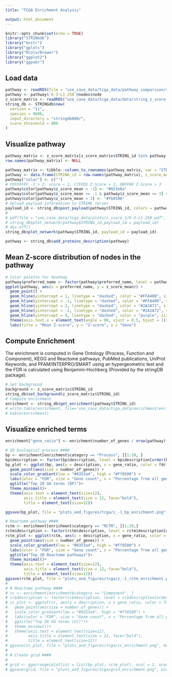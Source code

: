 ```yaml
---
title: "TCGA Enrichment Analysis"

output: html_document
---
```


```r
knitr::opts_chunk$set(echo = TRUE)
library("STRINGdb")
library("knitr")
library("gplots")
library("RColorBrewer")
library("ggplot2")
library("ggpubr")
```
## Load data
```r
pathway <- readRDS(file = "use_case_data/tcga_data/pathway_comparison/selected_pathway_z2.rds")
pathway <- pathway$`K-3-L1-250`@nodes$node
z_score_matrix <- readRDS("use_case_data/tcga_data/data/string_z_score_counts.rds")
string_db <- STRINGdb$new(
  version = "11", 
  species = 9606,
  input_directory = "stringdb800/",
  score_threshold = 800
)
```

## Visualize pathway
```r
pathway_matrix <- z_score_matrix[z_score_matrix$STRING_id %in% pathway, ]
row.names(pathway_matrix) <- NULL

pathway_matrix <- tibble::column_to_rownames(pathway_matrix, var = "STRING_id")
pathway <- data.frame(STRING_id = row.names(pathway_matrix), z_score_mean = rowMeans(pathway_matrix[-1]))
pathway["color"] <- c("")
# FFFFFFFF -1 > Z- score < 2, C7FFD5 Z-Score > 2, 00FF00 Z-Score > 3
pathway$color[pathway$z_score_mean < -1] <- "#023e8a"
pathway$color[pathway$z_score_mean >= -1 & pathway$z_score_mean <= 3] <- "#FFFFFFFF"
pathway$color[pathway$z_score_mean > 3] <- "#fb8500"
# Upload payload information to STRING server
payload_id <- string_db$post_payload(pathway$STRING_id, colors = pathway$color)
#
# pdf(file = "use_case_data/tcga_data/plots/z_score_2/K-3-L1-250.pdf", width = 6, height = 7)
# string_db$plot_network(pathway$STRING_id,payload_id = payload_id)
# dev.off()
string_db$plot_network(pathway$STRING_id, payload_id = payload_id)

pathway <- string_db$add_proteins_description(pathway)
```

## Mean Z-score distribution of nodes in the pathway
```r
# Color palette for heatmap
pathway$preferred_name <- factor(pathway$preferred_name, level = pathway$preferred_name[order(pathway$z_score_mean)])
ggplot(pathway, aes(x = preferred_name, y = z_score_mean)) +
  geom_point() +
  geom_hline(yintercept = 1, linetype = "dashed", color = "#FFA400", size = 0.5) +
  geom_hline(yintercept = -1, linetype = "dashed", color = "#FFA400", size = 0.5) +
  geom_hline(yintercept = 2, linetype = "dashed", color = "#2A2A72", size = 0.7) +
  geom_hline(yintercept = -2, linetype = "dashed", color = "#2A2A72", size = 0.7) +
  geom_hline(yintercept = 4, linetype = "dashed", color = "purple", size = 1) +
  theme(axis.text.x = element_text(angle = 90, vjust = 0.5, hjust = 1)) +
  labs(title = "Mean Z-score", y = "Z-score", x = "Gene")
```

## Compute Enrichment
The enrichment is computed in Gene Ontology (Process, Function and Component), KEGG and Reactome pathways, PubMed publications, UniProt Keywords, and PFAM/INTERPRO/SMART using an hypergeometric test and the FDR is calculated using Benjamini-Hochberg (Provided by the   stringDB package).
```r
# Set background
background <- z_score_matrix$STRING_id
string_db$set_background(z_score_matrix$STRING_id)
# Compute enrichment
enrichment <- string_db$get_enrichment(pathway$STRING_id)
# write.table(enrichment, file='use_case_data/tcga_data/enrichment/enrichmment_table.tsv', row.names = F, quote=FALSE, sep='\t')
# kable(enrichment)
```
## Visualize enriched terms 
```r
enrichment["gene_ratio"] <- enrichment$number_of_genes / nrow(pathway)

# GO biological process ####
bp <- enrichment[enrichment$category == "Process", ][1:20, ]
bp$description <- factor(bp$description, level = bp$description[order(bp$gene_ratio)])
bp_plot <- ggplot(bp, aes(y = description, x = gene_ratio, color = fdr)) +
  geom_point(aes(size = number_of_genes)) +
  scale_color_gradient(low = "#0353a4", high = "#ff8500") +
  labs(color = "FDR", size = "Gene count", x = "Percentage from all genes in the pathway", y = "Biological process") +
  ggtitle("Top 20 GO terms (BP)")+
  theme_minimal()+
  theme(axis.text = element_text(size=12),
        axis.title = element_text(size = 12, face="bold"),
        title = element_text(size=12))

ggsave(bp_plot, file = "plots_and_figures/tcga/z_-1_bp_enrichment.png", height = 7, width = 9)

# Reactome pathway ####
rctm <- enrichment[enrichment$category == "RCTM", ][1:20,]
rctm$description <- factor(rctm$description, level = rctm$description[order(rctm$gene_ratio)])
rctm_plot <- ggplot(rctm, aes(y = description, x = gene_ratio, color = fdr)) +
  geom_point(aes(size = number_of_genes)) +
  scale_color_gradient(low = "#0353a4", high = "#ff8500") +
  labs(color = "FDR", size = "Gene count", x = "Percentage from all genes in the pathway", y = "Pathway") +
  ggtitle("Top 20 Reactome pathways")+
  theme_minimal()+
  theme(axis.text = element_text(size=12),
        axis.title = element_text(size = 12, face="bold"),
        title = element_text(size=12))
ggsave(rctm_plot, file = "plots_and_figures/tcga/z_-1_rctm_enrichment.png", height = 7, width = 9)
# 
# # Reactome pathway ####
# cc <- enrichment[enrichment$category == "Component", ]
# cc$description <- factor(cc$description, level = cc$description[order(cc$gene_ratio)])
# cc_plot <- ggplot(cc, aes(y = description, x = gene_ratio, color = fdr)) +
#   geom_point(aes(size = number_of_genes)) +
#   scale_color_gradient(low = "#0353a4", high = "#ff8500") +
#   labs(color = "FDR", size = "Gene count", x = "Percentage from all genes in the pathway", y = "Component") +
#   ggtitle("Top 20 GO terms (CC)")+
#   theme_minimal()+
#   theme(axis.text = element_text(size=12),
#         axis.title = element_text(size = 12, face="bold"),
#         title = element_text(size=12))
# ggsave(cc_plot, file = "plots_and_figures/tcga/cc_enrichment.png", height = 7, width = 9)
# 
# # Create grid ####
# 
# grid <- ggarrange(plotlist = list(bp_plot, rctm_plot), ncol = 2, nrow = 1)
# ggsave(grid, file = "plots_and_figures/tcga/grid_enrichment.png", width = 16, height = 12)
```







